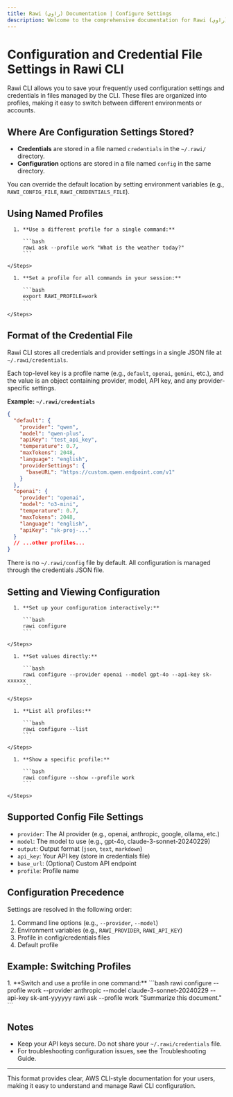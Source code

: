 ```yaml
---
title: Rawi (راوي) Documentation | Configure Settings
description: Welcome to the comprehensive documentation for Rawi (راوي), a developer-friendly AI-powered CLI tool for your terminal.
---
```



<Clarity />

# Configuration and Credential File Settings in Rawi CLI

Rawi CLI allows you to save your frequently used configuration settings and credentials in files managed by the CLI. These files are organized into profiles, making it easy to switch between different environments or accounts.

## Where Are Configuration Settings Stored?

- **Credentials** are stored in a file named `credentials` in the `~/.rawi/` directory.
- **Configuration** options are stored in a file named `config` in the same directory.

You can override the default location by setting environment variables (e.g., `RAWI_CONFIG_FILE`, `RAWI_CREDENTIALS_FILE`).

## Using Named Profiles

<Tabs>
  <TabItem label="Command Line Option" icon="terminal">
    <Steps>
    
      1. **Use a different profile for a single command:**

         ```bash
         rawi ask --profile work "What is the weather today?"
         ```

    </Steps>

  </TabItem>
  <TabItem label="Environment Variable" icon="key">
    <Steps>

      1. **Set a profile for all commands in your session:**

         ```bash
         export RAWI_PROFILE=work
         ```

    </Steps>

  </TabItem>
</Tabs>

## Format of the Credential File

Rawi CLI stores all credentials and provider settings in a single JSON file at `~/.rawi/credentials`.

Each top-level key is a profile name (e.g., `default`, `openai`, `gemini`, etc.), and the value is an object containing provider, model, API key, and any provider-specific settings.

**Example: `~/.rawi/credentials`**

```json
{
  "default": {
    "provider": "qwen",
    "model": "qwen-plus",
    "apiKey": "test_api_key",
    "temperature": 0.7,
    "maxTokens": 2048,
    "language": "english",
    "providerSettings": {
      "baseURL": "https://custom.qwen.endpoint.com/v1"
    }
  },
  "openai": {
    "provider": "openai",
    "model": "o3-mini",
    "temperature": 0.7,
    "maxTokens": 2048,
    "language": "english",
    "apiKey": "sk-proj-..."
  }
  // ...other profiles...
}
```

There is no `~/.rawi/config` file by default. All configuration is managed through the credentials JSON file.

## Setting and Viewing Configuration

<Tabs>
  <TabItem label="Interactive" icon="terminal">
    <Steps>

      1. **Set up your configuration interactively:**

         ```bash
         rawi configure
         ```

    </Steps>

  </TabItem>
  <TabItem label="Direct CLI" icon="gear">
    <Steps>

      1. **Set values directly:**

         ```bash
         rawi configure --provider openai --model gpt-4o --api-key sk-xxxxxx
         ```

    </Steps>

  </TabItem>
  <TabItem label="List Profiles" icon="list">
    <Steps>

      1. **List all profiles:**

         ```bash
         rawi configure --list
         ```

    </Steps>

  </TabItem>
  <TabItem label="Show Profile" icon="person">
    <Steps>

      1. **Show a specific profile:**

         ```bash
         rawi configure --show --profile work
         ```

    </Steps>

  </TabItem>
</Tabs>

## Supported Config File Settings

- `provider`: The AI provider (e.g., openai, anthropic, google, ollama, etc.)
- `model`: The model to use (e.g., gpt-4o, claude-3-sonnet-20240229)
- `output`: Output format (`json`, `text`, `markdown`)
- `api_key`: Your API key (store in credentials file)
- `base_url`: (Optional) Custom API endpoint
- `profile`: Profile name

## Configuration Precedence

Settings are resolved in the following order:

1. Command line options (e.g., `--provider`, `--model`)
2. Environment variables (e.g., `RAWI_PROVIDER`, `RAWI_API_KEY`)
3. Profile in config/credentials files
4. Default profile

## Example: Switching Profiles

<Steps>
  1. **Switch and use a profile in one command:** ```bash rawi configure
  --profile work --provider anthropic --model claude-3-sonnet-20240229 --api-key
  sk-ant-yyyyyy rawi ask --profile work "Summarize this document." ```
</Steps>

## Notes

- Keep your API keys secure. Do not share your `~/.rawi/credentials` file.
- For troubleshooting configuration issues, see the Troubleshooting Guide.

---

This format provides clear, AWS CLI-style documentation for your users, making it easy to understand and manage Rawi CLI configuration.
